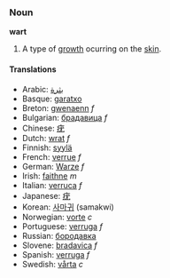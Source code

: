 === Noun ===
'''wart'''

# A type of [[growth]] ocurring on the [[skin]].

==== Translations ====
*Arabic: [[بثرة]]
*Basque: [[garatxo]]
*Breton: [[gwenaenn]] ''f''
*Bulgarian: [[брадавица]] ''f''
*Chinese: [[疣]]
*Dutch: [[wrat]] ''f''
*Finnish: [[syylä]]
*French: [[verrue]] ''f''
*German: [[Warze]] ''f''
*Irish: [[faithne]] ''m''
*Italian: [[verruca]] ''f''
*Japanese: [[疣]] 
*Korean: [[사마귀]] (samakwi)
*Norwegian: [[vorte]] ''c''
*Portuguese: [[verruga]] ''f''
*Russian: [[бородавка]]
*Slovene: [[bradavica]] ''f''
*Spanish: [[verruga]] ''f''
*Swedish: [[vårta]] ''c''